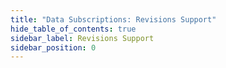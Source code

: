 ```yaml
---
title: "Data Subscriptions: Revisions Support"
hide_table_of_contents: true
sidebar_label: Revisions Support
sidebar_position: 0
---
```





<LanguageSwitcher supportedLanguages={supportedLanguages} />

<LanguageContent language="csharp">
   <SubscriptionWithRevisioningCsharp />
</LanguageContent>

<LanguageContent language="java">
   <SubscriptionWithRevisioningJava />
</LanguageContent>


<!---
### Data Subscriptions:
- [What are Data Subscriptions](../../../client-api/data-subscriptions/what-are-data-subscriptions)
- [How to Create a Data Subscription](../../../client-api/data-subscriptions/creation/how-to-create-data-subscription)
- [How to Consume a Data Subscription](../../../client-api/data-subscriptions/consumption/how-to-consume-data-subscription)

### Session:
- [Revisions API Overview](../../../document-extensions/revisions/client-api/overview)

### Document Extensions:
- [Revisions Overview](../../../document-extensions/revisions/overview)

### Knowledge Base:
- [JavaScript Engine](../../../server/kb/javascript-engine)


-->